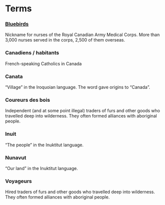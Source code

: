 # Terms

### [Bluebirds](https://en.wikipedia.org/wiki/Canadian_women_in_the_World_Wars)
Nickname for nurses of the Royal Canadian Army Medical Corps. More than 3,000 nurses served in the corps, 2,500 of them overseas.
### Canadiens / habitants
French-speaking Catholics in Canada
### Canata
“Village” in the Iroquoian language. The word gave origins to “Canada”.
### Coureurs des bois
Independent (and at some point illegal) traders of furs and other goods who travelled deep into wilderness. They often formed alliances with aboriginal people.
### Inuit
“The people” in the Inuktitut language. 
### Nunavut
“Our land” in the Inuktitut language. 
### Voyageurs
Hired traders of furs and other goods who travelled deep into wilderness. They often formed alliances with aboriginal people.

